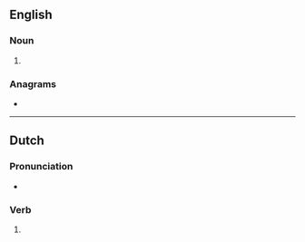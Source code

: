 ==English==

===Noun===
{{head|en|noun plural form}}

# {{plural of|vee|lang=en}}

===Anagrams===
* {{anagrams|en|EVEs|Eves|eves}}

----

==Dutch==

===Pronunciation===
* {{audio|Nl-vees.ogg|Audio|lang=nl}}

===Verb===
{{nl-verb-form}}

# {{nl-verb form of|n=sg|t=past|m=ind|vijzen}}